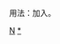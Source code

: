 {{hidden category}}
{{Catnav|頁面分類|各種主題的頁面分類|依大洲来作的分类|各大洲人物|亚洲人|亞洲人物小作品}}
{{Catnav|頁面分類|各種主題的頁面分類|按國家分類|各國人物|各地人物小作品|亞洲人物小作品}}
{{Catnav|頁面分類|人物|各大洲人物|亚洲人|亞洲人物小作品}}
{{Catnav|頁面分類|人物|各國人物|各地人物小作品|亞洲人物小作品}}

用法：加入{{Tl|南亞人物小作品}}。

[[Category:亚洲人物小作品|N]]
[[Category:南亞人|*]]